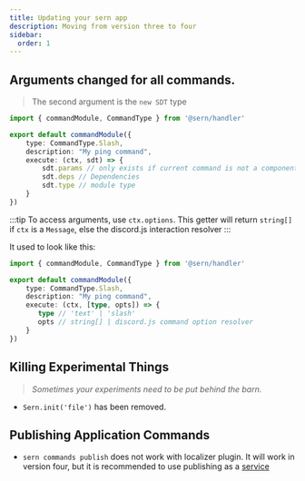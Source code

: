 ```yaml
---
title: Updating your sern app
description: Moving from version three to four 
sidebar:
  order: 1
---
```


## Arguments changed for all commands.
> The second argument is the `new SDT` type

```ts {7-10}
import { commandModule, CommandType } from '@sern/handler'

export default commandModule({ 
    type: CommandType.Slash,
    description: "My ping command",
    execute: (ctx, sdt) => {
        sdt.params // only exists if current command is not a component
        sdt.deps // Dependencies 
        sdt.type // module type
    }
})
```
:::tip 
To access arguments, use `ctx.options`. 
This getter will return `string[]` if `ctx` is a `Message`, else the discord.js interaction resolver
:::

It used to look like this:
```ts {7-8}
import { commandModule, CommandType } from '@sern/handler'

export default commandModule({ 
    type: CommandType.Slash,
    description: "My ping command",
    execute: (ctx, [type, opts]) => {
       type // 'text' | 'slash' 
       opts // string[] | discord.js command option resolver
    }
})
```

## Killing Experimental Things
> *Sometimes your experiments need to be put behind the barn.*

- `Sern.init('file')` has been removed. 


## Publishing Application Commands
- `sern commands publish` does not work with localizer plugin. It will work in version four, but it is recommended to use
publishing as a [service](/v4/tools/publisher)




